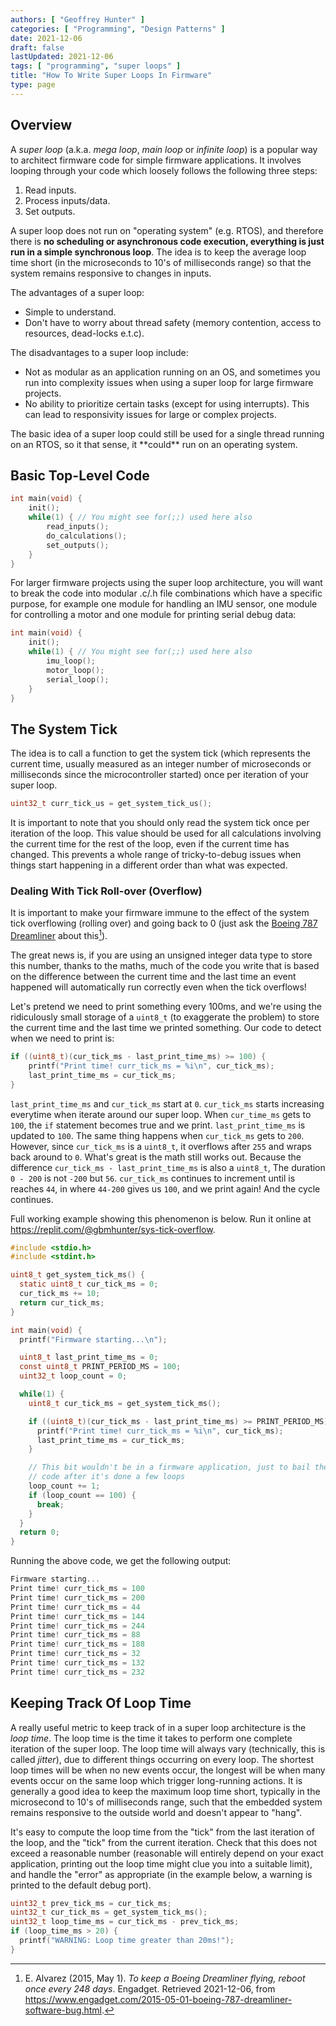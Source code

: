 ```yaml
---
authors: [ "Geoffrey Hunter" ]
categories: [ "Programming", "Design Patterns" ]
date: 2021-12-06
draft: false
lastUpdated: 2021-12-06
tags: [ "programming", "super loops" ]
title: "How To Write Super Loops In Firmware"
type: page
---
```



## Overview

A _super loop_ (a.k.a. _mega loop_, _main loop_ or _infinite loop_) is a popular way to architect firmware code for simple firmware applications. It involves looping through your code which loosely follows the following three steps:

1. Read inputs.
1. Process inputs/data.
1. Set outputs.

A super loop does not run on "operating system" (e.g. RTOS), and therefore there is **no scheduling or asynchronous code execution, everything is just run in a simple synchronous loop**. The idea is to keep the average loop time short (in the microseconds to 10's of milliseconds range) so that the system remains responsive to changes in inputs.

The advantages of a super loop:

* Simple to understand.
* Don't have to worry about thread safety (memory contention, access to resources, dead-locks e.t.c).

The disadvantages to a super loop include:

* Not as modular as an application running on an OS, and sometimes you run into complexity issues when using a super loop for large firmware projects.
* No ability to prioritize certain tasks (except for using interrupts). This can lead to responsivity issues for large or complex projects.

<Aside type="tip">
The basic idea of a super loop could still be used for a single thread running on an RTOS, so it that sense, it **could** run on an operating system.  
</Aside>

## Basic Top-Level Code

```c
int main(void) {
    init();
    while(1) { // You might see for(;;) used here also
        read_inputs();
        do_calculations();
        set_outputs();
    }
}
```

For larger firmware projects using the super loop architecture, you will want to break the code into modular .c/.h file combinations which have a specific purpose, for example one module for handling an IMU sensor, one module for controlling a motor and one module for printing serial debug data:

```c
int main(void) {
    init();
    while(1) { // You might see for(;;) used here also
        imu_loop();
        motor_loop();
        serial_loop();
    }
}
```

## The System Tick

The idea is to call a function to get the system tick (which represents the current time, usually measured as an integer number of microseconds or milliseconds since the microcontroller started) once per iteration of your super loop.

```c
uint32_t curr_tick_us = get_system_tick_us();
```

It is important to note that you should only read the system tick once per iteration of the loop. This value should be used for all calculations involving the current time for the rest of the loop, even if the current time has changed. This prevents a whole range of tricky-to-debug issues when things start happening in a different order than what was expected.

### Dealing With Tick Roll-over (Overflow)

It is important to make your firmware immune to the effect of the system tick overflowing (rolling over) and going back to 0 (just ask the [Boeing 787 Dreamliner](https://www.engadget.com/2015-05-01-boeing-787-dreamliner-software-bug.html) about this[^bib-engadget-787-overflow]).

The great news is, if you are using an unsigned integer data type to store this number, thanks to the maths, much of the code you write that is based on the difference between the current time and the last time an event happened will automatically run correctly even when the tick overflows!

Let's pretend we need to print something every 100ms, and we're using the ridiculously small storage of a `uint8_t` (to exaggerate the problem) to store the current time and the last time we printed something. Our code to detect when we need to print is:

```c
if ((uint8_t)(cur_tick_ms - last_print_time_ms) >= 100) {
    printf("Print time! curr_tick_ms = %i\n", cur_tick_ms);
    last_print_time_ms = cur_tick_ms;
}
```

`last_print_time_ms` and `cur_tick_ms` start at `0`. `cur_tick_ms` starts increasing everytime when iterate around our super loop. When `cur_time_ms` gets to `100`, the `if` statement becomes true and we print. `last_print_time_ms` is updated to `100`. The same thing happens when `cur_tick_ms` gets to `200`. However, since `cur_tick_ms` is a `uint8_t`, it overflows after `255` and wraps back around to `0`. What's great is the math still works out. Because the difference `cur_tick_ms - last_print_time_ms` is also a `uint8_t`, The duration `0 - 200` is not `-200` but `56`. `cur_tick_ms` continues to increment until is reaches `44`, in where `44-200` gives us `100`, and we print again! And the cycle continues.

Full working example showing this phenomenon is below. Run it online at https://replit.com/@gbmhunter/sys-tick-overflow.

```c
#include <stdio.h>
#include <stdint.h>

uint8_t get_system_tick_ms() {
  static uint8_t cur_tick_ms = 0;
  cur_tick_ms += 10;
  return cur_tick_ms;
}

int main(void) {
  printf("Firmware starting...\n");

  uint8_t last_print_time_ms = 0;
  const uint8_t PRINT_PERIOD_MS = 100;
  uint32_t loop_count = 0;

  while(1) {
    uint8_t cur_tick_ms = get_system_tick_ms();

    if ((uint8_t)(cur_tick_ms - last_print_time_ms) >= PRINT_PERIOD_MS) {
      printf("Print time! curr_tick_ms = %i\n", cur_tick_ms);
      last_print_time_ms = cur_tick_ms;
    }

    // This bit wouldn't be in a firmware application, just to bail the example
    // code after it's done a few loops
    loop_count += 1;
    if (loop_count == 100) {
      break;
    }
  }
  return 0;
}
```

Running the above code, we get the following output:

```c
Firmware starting...
Print time! curr_tick_ms = 100
Print time! curr_tick_ms = 200
Print time! curr_tick_ms = 44
Print time! curr_tick_ms = 144
Print time! curr_tick_ms = 244
Print time! curr_tick_ms = 88
Print time! curr_tick_ms = 188
Print time! curr_tick_ms = 32
Print time! curr_tick_ms = 132
Print time! curr_tick_ms = 232
```

## Keeping Track Of Loop Time

A really useful metric to keep track of in a super loop architecture is the _loop time_. The loop time is the time it takes to perform one complete iteration of the super loop. The loop time will always vary (technically, this is called _jitter_), due to different things occurring on every loop. The shortest loop times will be when no new events occur, the longest will be when many events occur on the same loop which trigger long-running actions. It is generally a good idea to keep the maximum loop time short, typically in the microsecond to 10's of milliseconds range, such that the embedded system remains responsive to the outside world and doesn't appear to "hang".

It's easy to compute the loop time from the "tick" from the last iteration of the loop, and the "tick" from the current iteration. Check that this does not exceed a reasonable number (reasonable will entirely depend on your exact application, printing out the loop time might clue you into a suitable limit), and handle the "error" as appropriate (in the example below, a warning is printed to the default debug port).

```c
uint32_t prev_tick_ms = cur_tick_ms;
uint32_t cur_tick_ms = get_system_tick_ms();
uint32_t loop_time_ms = cur_tick_ms - prev_tick_ms;
if (loop_time_ms > 20) {
  printf("WARNING: Loop time greater than 20ms!");
}
```

[^bib-engadget-787-overflow]:  E. Alvarez (2015, May 1). _To keep a Boeing Dreamliner flying, reboot once every 248 days_. Engadget. Retrieved 2021-12-06, from https://www.engadget.com/2015-05-01-boeing-787-dreamliner-software-bug.html.
